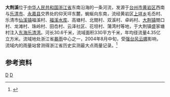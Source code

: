 '''大荆溪'''位于[[中华人民共和国|中华人民共和国]][[浙江省|浙江省]]东南沿海的一条河流，发源于[[台州市|台州市]][[黄岩区|黄岩区]]西南与[[乐清市|乐清市]]、[[永嘉县|永嘉县]]交界处的仰天坪东麓，蜿蜒向东南，流经黄岩区[[上垟乡|上垟乡]]毛岙村、乐清市[[仙溪镇_(乐清市)|仙溪镇]]福溪村、[[福溪水库|福溪水库]]、高塘村、北閤村、双溪村、卓屿村、[[大荆镇_(乐清市)|大荆镇]]閤口村、龙滩村、珠岭村、田岙村、云泽社区、花坦村、蒲湾村等地，于大荆镇盛家塘村注入[[东海|东海]][[乐清湾|乐清湾]]。河长30.6千米，流域面积330平方千米，年均径流量4.35亿立方米。流域地处浙江省[[暴雨|暴雨]]中心之一，2004年8月中旬，受[[强台风云娜|强台风云娜]]影响，流域内的雨量站曾测得浙江省历史实测最大点雨量记录。<ref name="中国河湖大典">{{cite book zh |author=《[[中国河湖大典|中国河湖大典]]》编纂委员会 |title=《中国河湖大典·东南诸河、台湾卷》 |format=M |edition=1 |location=北京 |publisher=中国水利水电出版社 |date=2014年12月 |pages=54页 |id= ISBN 978-7-5170-2765-2}}</ref>

==参考资料==
{{reflist}}
{{China-river-stub}}
[[Category:台州河流|D]]
[[Category:温州河流|D]]